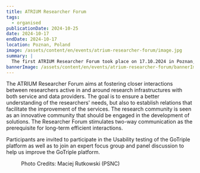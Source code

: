 ```yaml
---
title: ATRIUM Researcher Forum
tags:
  - organised
publicationDate: 2024-10-25
date: 2024-10-17
endDate: 2024-10-17
location: Poznan, Poland
image: /assets/content/en/events/atrium-researcher-forum/image.jpg
summary: |
  The first ATRIUM Researcher Forum took place on 17.10.2024 in Poznan, Poland.
bannerImage: /assets/content/en/events/atrium-researcher-forum/bannerImage.png
---
```

The ATRIUM Researcher Forum aims at fostering closer interactions between researchers active in and around research infrastructures with both service and data providers. The goal is to ensure a better understanding of the researchers' needs, but also to establish relations that facilitate the improvement of the services. The research community is seen as an innovative community that should be engaged in the development of solutions. The Researcher Forum stimulates two-way communication as the prerequisite for long-term efficient interactions.

Participants are invited to participate in the Usability testing of the GoTriple platform as well as to join an expert focus group and panel discussion to help us improve the GoTriple platform.

<Figure src="/assets/content/en/events/atrium-researcher-forum/d3-a2147-.jpg" alt="Presenter and group of four participants listening to the presenter with laptops. " alignment="stretch">
  Photo Credits: Maciej Rutkowski (PSNC)
</Figure>
